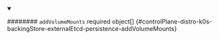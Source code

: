 


<details className="config-field" data-expandable="true" open>
<summary>

######## `addVolumeMounts` <span className="config-field-required" data-required="false">required</span> <span className="config-field-type">object[]</span> <span className="config-field-default"></span> <span className="config-field-enum"></span> {#controlPlane-distro-k0s-backingStore-externalEtcd-persistence-addVolumeMounts}



</summary>

<PartialAddvolumemountsreference />


</details>
